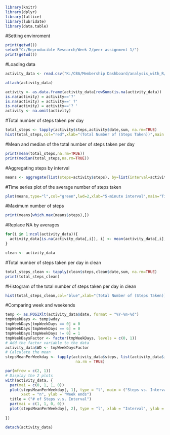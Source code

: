 ```r
library(knitr)
library(dplyr)
library(lattice)
library(lubridate)
library(data.table)
```

#Setting envinroment 
```r
print(getwd())
setwd("C:/Reproducible Research/Week 2/peer assignment 1/")
print(getwd())
```

#Loading data
```r
activity_data <- read.csv("K:/CBA/Membership Dashboard/analysis_with_R/Coursera/Reproducible Research/Week 2/peer assignment 1/data/activity.csv",stringsAsFactors=TRUE)
```

```r
attach(activity_data)
```

```r
activity <- as.data.frame(activity_data[rowSums(is.na(activity_data)) != ncol(activity_data),])
is.na(activity) = activity=='?'
is.na(activity) = activity==' ?'
is.na(activity) = activity=='? '
activity <- na.omit(activity)
```


#Total number of steps taken per day
```r
total_steps <- tapply(activity$steps,activity$date,sum, na.rm=TRUE)
hist(total_steps,col="red",xlab="(Total Number of (Steps Taken))",main = "Histogram of the Total Number of Steps",breaks=20)
```

#Mean and median of the total number of steps taken per day
```r
print(mean(total_steps,na.rm=TRUE))
print(median(total_steps,na.rm=TRUE))
```

#Aggregating steps by interval

```r
means <- aggregate(list(steps=activity$steps), by=list(interval=activity$interval),mean,na.rm=TRUE)
```

#Time series plot of the average number of steps taken
```r
plot(means,type="l",col="green",lwd=2,xlab="5-minute interval",main="Time series of the average number of steps")
```

#Maximum number of steps
```r
print(means[which.max(means$steps),])
```


#Replace NA by averages
```r
for(i in 1:ncol(activity_data)){
  activity_data[is.na(activity_data[,i]), i] <- mean(activity_data[,i], na.rm = TRUE)
}
```

```r
clean <- activity_data
```


#Total number of steps taken per day in clean
```r
total_steps_clean <- tapply(clean$steps,clean$date,sum, na.rm=TRUE)
print(total_steps_clean)
```

#Histogram of the total number of steps taken per day in clean
```r
hist(total_steps_clean,col="blue",xlab="(Total Number of (Steps Taken))",main = "Histogram of the Total Number of Steps",breaks=20)
```

#Comparing week and weekends
```r
temp <- as.POSIXlt(activity_data$date, format = "%Y-%m-%d")
tmpWeekDays <- temp$wday
tmpWeekDays[tmpWeekDays == 0] = 0
tmpWeekDays[tmpWeekDays == 6] = 0
tmpWeekDays[tmpWeekDays != 0] = 1
tmpWeekDaysFactor <- factor(tmpWeekDays, levels = c(0, 1))
# Add the factor variable to the data
activity_data$WD <- tmpWeekDaysFactor
# Calculate the mean
stepsMeanPerWeekday <- tapply(activity_data$steps, list(activity_data$interval, activity_data$WD), mean, 
                               na.rm = TRUE)

par(mfrow = c(2, 1))
# Display the 2 plots
with(activity_data, {
  par(mai = c(0, 1, 1, 0))
  plot(stepsMeanPerWeekday[, 1], type = "l", main = ("Steps vs. Interval"), 
       xaxt = "n", ylab = "Week ends")
  title = ("# of Steps v.s. Interval")
  par(mai = c(1, 1, 0, 0))
  plot(stepsMeanPerWeekday[, 2], type = "l", xlab = "Interval", ylab = "Week days")
  
})
```

```r
detach(activity_data)
```
